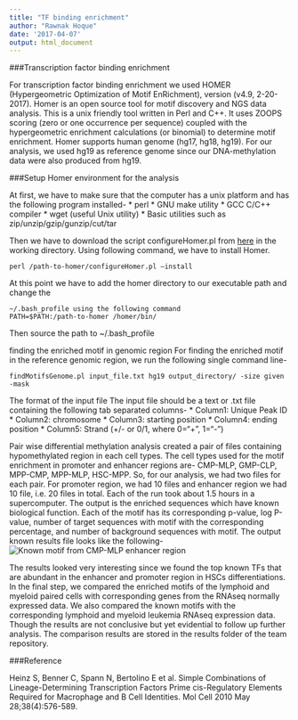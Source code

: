 ```yaml
---
title: "TF binding enrichment"
author: "Rawnak Hoque"
date: '2017-04-07'
output: html_document
---
```


###Transcription factor binding enrichment

For transcription factor binding enrichment we used HOMER (Hypergeometric Optimization of Motif EnRichment), version (v4.9, 2-20-2017). Homer is an open source tool for motif discovery and NGS data analysis. This is a unix friendly tool written in Perl and C++. It uses ZOOPS scoring (zero or one occurrence per sequence) coupled with the hypergeometric enrichment calculations (or binomial) to determine motif enrichment. Homer supports human genome (hg17, hg18, hg19). For our analysis, we used hg19 as reference genome since our DNA-methylation data were also produced from hg19.

###Setup Homer environment for the analysis

At first, we have to make sure that the computer has a unix platform and has the following program installed-
 * perl
 * GNU make utility
 * GCC C/C++ compiler
 * wget (useful Unix utility)
 * Basic utilities such as zip/unzip/gzip/gunzip/cut/tar

Then we have to download the script configureHomer.pl from [here](http://homer.ucsd.edu/homer/) in the working directory. Using following command, we have to install Homer.
```
perl /path-to-homer/configureHomer.pl –install
```
At this point we have to add the homer directory to our executable path and change the 
```
~/.bash_profile using the following command
PATH=$PATH:/path-to-homer /homer/bin/
```
Then source the path to ~/.bash_profile

finding the enriched motif in genomic region
For finding the enriched motif in the reference genomic region, we run the following single command line-
```
findMotifsGenome.pl input_file.txt hg19 output_directory/ -size given -mask
```

The format of the input file
The input file should be a text or .txt file containing the following tab separated columns-
 *	Column1: Unique Peak ID
 *	Column2: chromosome
 *	Column3: starting position
 *	Column4: ending position
 *	Column5: Strand (+/- or 0/1, where 0="+", 1="-")
 
Pair wise differential methylation analysis created a pair of files containing hypomethylated region in each cell types. The cell types used for the motif enrichment in promoter and enhancer regions are- CMP-MLP, GMP-CLP, MPP-CMP, MPP-MLP, HSC-MPP. So, for our analysis, we had two files for each pair. For promoter region, we had 10 files and enhancer region we had 10 file, i.e. 20 files in total. 
Each of the run took about 1.5 hours in a supercomputer. 
The output is the enriched sequences which have known biological function. Each of the motif has its corresponding p-value, log P-value, number of target sequences with motif with the corresponding percentage, and number of background sequences with motif. The output known results file looks like the following-
![Known motif from CMP-MLP enhancer region](https://github.com/STAT540-UBC/team_Bloodies/blob/master/Methods/TF_clustering/Screen%20Shot%202017-04-04%20at%2010.14.37%20AM.png)

The results looked very interesting since we found the top known TFs that are abundant in the enhancer and promoter region in HSCs differentiations.
In the final step, we compared the enriched motifs of the lymphoid and myeloid paired cells with corresponding genes from the RNAseq normally expressed data.
We also compared the known motifs with the corresponding lymphoid and myeloid leukemia RNAseq expression data. Though the results are not conclusive but yet evidential to follow up further analysis. 
The comparison results are stored in the results folder of the team repository.

###Reference

Heinz S, Benner C, Spann N, Bertolino E et al. Simple Combinations of Lineage-Determining Transcription Factors Prime cis-Regulatory Elements Required for Macrophage and B Cell Identities. Mol Cell 2010 May 28;38(4):576-589.


